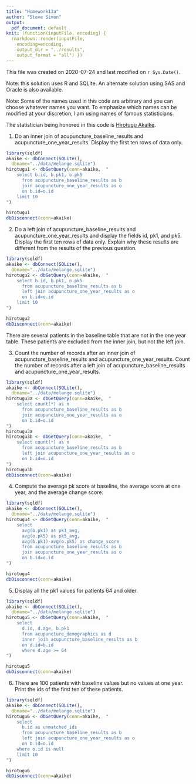```yaml
---
title: "Homework13a"
author: "Steve Simon"
output:
  pdf_document: default
knit: (function(inputFile, encoding) {
  rmarkdown::render(inputFile, 
    encoding=encoding,
    output_dir = "../results", 
    output_format = "all") })  
---
```


This file was created on 2020-07-24 and last modified on `r Sys.Date()`.

Note: this solution uses R and SQLite. An alternate solution using SAS and Oracle is also available.

Note: Some of the names used in this code are arbitrary and you can choose whatever names you want. To emphasize which names can be modified at your discretion, I am using names of famous statisticians.

The statistician being honored in this code is [Hirotugu Akaike](https://en.wikipedia.org/wiki/Hirotugu_Akaike).

1. Do an inner join of acupuncture_baseline_results and acupuncture_one_year_results. Display the first ten rows of data only.

```r
library(sqldf)
akaike <- dbConnect(SQLite(),
  dbname="../data/melange.sqlite")
hirotugu1 <- dbGetQuery(conn=akaike,  "
    select b.id, b.pk1, o.pk5
      from acupuncture_baseline_results as b
      join acupuncture_one_year_results as o
      on b.id=o.id
    limit 10
")

hirotugu1
dbDisconnect(conn=akaike)
```

2. Do a left join of acupuncture_baseline_results and acupuncture_one_year_results and display the fields id, pk1, and pk5. Display the first ten rows of data only. Explain why these results are different from the results of the previous question.

```r
library(sqldf)
akaike <- dbConnect(SQLite(),
  dbname="../data/melange.sqlite")
hirotugu2 <- dbGetQuery(conn=akaike,  "
    select b.id, b.pk1, o.pk5
      from acupuncture_baseline_results as b
      left join acupuncture_one_year_results as o
      on b.id=o.id
    limit 10
")

hirotugu2
dbDisconnect(conn=akaike)
```

There are several patients in the baseline table that are not in the one year table. These patients are excluded from the inner join, but not the left join.


3. Count the number of records after an inner join of acupuncture_baseline_results and acupuncture_one_year_results. Count the number of records after a left join of acupuncture_baseline_results and acupuncture_one_year_results.

```r
library(sqldf)
akaike <- dbConnect(SQLite(),
  dbname="../data/melange.sqlite")
hirotugu3a <- dbGetQuery(conn=akaike,  "
    select count(*) as n
      from acupuncture_baseline_results as b
      join acupuncture_one_year_results as o
      on b.id=o.id
")
hirotugu3a
hirotugu3b <- dbGetQuery(conn=akaike,  "
    select count(*) as n
      from acupuncture_baseline_results as b
      left join acupuncture_one_year_results as o
      on b.id=o.id
")
hirotugu3b
dbDisconnect(conn=akaike)
```

4. Compute the average pk score at baseline, the average score at one year, and the average change score.

```r
library(sqldf)
akaike <- dbConnect(SQLite(),
  dbname="../data/melange.sqlite")
hirotugu4 <- dbGetQuery(conn=akaike,  "
    select 
      avg(b.pk1) as pk1_avg,
      avg(o.pk5) as pk5_avg,
      avg(b.pk1)-avg(o.pk5) as change_score
      from acupuncture_baseline_results as b
      join acupuncture_one_year_results as o
      on b.id=o.id
")

hirotugu4
dbDisconnect(conn=akaike)
```

5. Display all the pk1 values for patients 64 and older.

```r
library(sqldf)
akaike <- dbConnect(SQLite(),
  dbname="../data/melange.sqlite")
hirotugu5 <- dbGetQuery(conn=akaike,  "
    select 
      d.id, d.age, b.pk1
      from acupuncture_demographics as d
      inner join acupuncture_baseline_results as b
      on d.id=b.id
      where d.age >= 64
")

hirotugu5
dbDisconnect(conn=akaike)
```

6. There are 100 patients with baseline values but no values at one year. Print the ids of the first ten of these patients.

```r
library(sqldf)
akaike <- dbConnect(SQLite(),
  dbname="../data/melange.sqlite")
hirotugu6 <- dbGetQuery(conn=akaike,  "
    select 
      b.id as unmatched_ids
      from acupuncture_baseline_results as b
      left join acupuncture_one_year_results as o
      on b.id=o.id
    where o.id is null
    limit 10
")

hirotugu6
dbDisconnect(conn=akaike)
```

